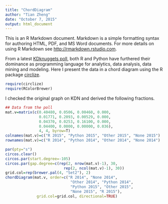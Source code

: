 ```yaml
---
title: "ChordDiagram"
author: "Tian Zheng"
date: "October 7, 2015"
output: html_document
---
```


This is an R Markdown document. Markdown is a simple formatting syntax for authoring HTML, PDF, and MS Word documents. For more details on using R Markdown see <http://rmarkdown.rstudio.com>.

From a latest [KDknuggets poll](http://www.kdnuggets.com/2015/07/poll-primary-analytics-language-r-python.html), both R and Python have furthered their dominance as programming language for analytics, data analysis, data mining and modeling. Here I present the data in a chord diagram using the R package [circlize](http://tz33cu.blogspot.com/2014/12/circlize-your-visualization.html).

```r
require(circlize)
require(RColorBrewer)
```

I checked the original graph on KDN and derived the following fractions.
```r
## Data from the poll
mat.v=matrix(c(0.40480, 0.0506, 0.00460, 0.000,
               0.01771, 0.2093, 0.00529, 0.000,
               0.04370, 0.0253, 0.16100, 0.000,
               0.04400, 0.0000, 0.00000, 0.036), 
               4, 4, byrow=T)
colnames(mat.v)=c("R 2015", "Python 2015", "Other 2015", "None 2015")
rownames(mat.v)=c("R 2014", "Python 2014", "Other 2014", "None 2014")
```

```r
par(pty="s")
circos.clear()
circos.par(start.degree=-105)
circos.par(gap.degree=c(rep(2, nrow(mat.v)-1), 30, 
                          rep(2, ncol(mat.v)-1), 30))
grid.col=rep(brewer.pal(4, "Set2"), 2)
chordDiagram(mat.v, order=c("R 2014", "None 2014", 
                             "Other 2014", "Python 2014",
                             "Python 2015", "Other 2015", 
                             "None 2015", "R 2015"), 
              grid.col=grid.col, directional=TRUE)
```
